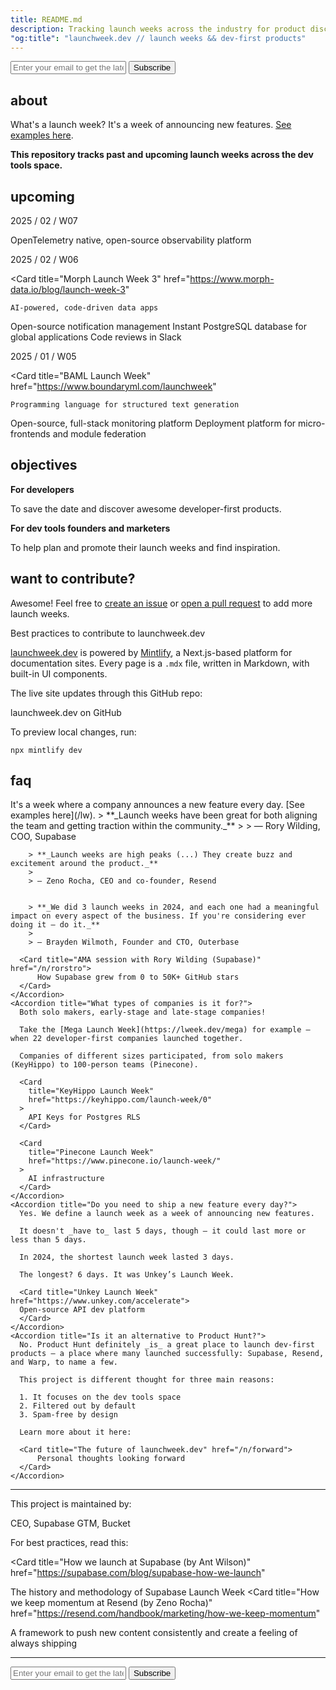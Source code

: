 ```yaml
---
title: README.md
description: Tracking launch weeks across the industry for product discovery and inspiration
"og:title": "launchweek.dev // launch weeks && dev-first products"
---
```


<form
  action="https://buttondown.com/api/emails/embed-subscribe/launchweek.dev"
  method="post"
  target="popupwindow"
  onsubmit="window.open('https://buttondown.com/launchweek.dev', 'popupwindow')"
  class="embeddable-buttondown-form"
>
  <input type="email" name="email" placeholder="Enter your email to get the latest updates" id="bd-email" />
  <input type="submit" value="Subscribe" />
</form>

## about

What's a launch week? It's a week of announcing new features. [See examples here](lw).

**This repository tracks past and upcoming launch weeks across the dev tools space.**

## upcoming

2025 / 02 / W07

<Card title="SigNoz Launch Week 3" href="https://signoz.io/launch-week/">
  OpenTelemetry native, open-source observability platform
</Card>

2025 / 02 / W06

 <Card
    title="Morph Launch Week 3"
    href="https://www.morph-data.io/blog/launch-week-3"
  >
    AI-powered, code-driven data apps
  </Card>
  <Card title="Novu Launch Week">
    Open-source notification management
  </Card>
  <Card title="Prisma Postgres Launch Week">
    Instant PostgreSQL database for global applications
  </Card>
  <Card title="Pullpo.io Launch Week" href="https://pullpo.to/launch-week">
    Code reviews in Slack
  </Card>

2025 / 01 / W05

 <Card
    title="BAML Launch Week"
    href="https://www.boundaryml.com/launchweek"
  >
    Programming language for structured text generation
  </Card>
 <Card
    title="Highlight.io Launch Week 8"
  >
    Open-source, full-stack monitoring platform
  </Card>
 <Card
    title="Zephyr Cloud Launch Week 2"
    href="https://zephyr-cloud.io/blog/mobilefirst"
  >
    Deployment platform for micro-frontends and module federation
  </Card>

## objectives

**For developers**

To save the date and discover awesome developer-first products.

**For dev tools founders and marketers**

To help plan and promote their launch weeks and find inspiration.

## want to contribute?

Awesome! Feel free to [create an issue](https://github.com/supabase-community/launchweek.dev/issues) or [open a pull request](https://github.com/supabase-community/launchweek.dev/pulls) to add more launch weeks.

<Card title="CONTRIBUTING.md" href="lw/new">
  Best practices to contribute to launchweek.dev
</Card>

[launchweek.dev](https://launchweek.dev) is powered by [Mintlify](https://mintlify.com), a Next.js-based platform for documentation sites. Every page is a `.mdx` file, written in Markdown, with built-in UI components.

The live site updates through this GitHub repo:

<Card title="supabase-community/launchweek.dev" href="https://git.new/lw">
  launchweek.dev on GitHub
</Card>

To preview local changes, run:

```
npx mintlify dev
```

## faq

<AccordionGroup>
    <Accordion title="What's a launch week?">
        It's a week where a company announces a new feature every day. [See examples here](/lw).
    </Accordion>
    <Accordion title="What are the main benefits?">
        > **_Launch weeks have been great for both aligning the team and getting traction within the community._**
        >
        > — Rory Wilding, COO, Supabase


        > **_Launch weeks are high peaks (...) They create buzz and excitement around the product._**
        >
        > — Zeno Rocha, CEO and co-founder, Resend


        > **_We did 3 launch weeks in 2024, and each one had a meaningful impact on every aspect of the business. If you're considering ever doing it – do it._**
        >
        > — Brayden Wilmoth, Founder and CTO, Outerbase

      <Card title="AMA session with Rory Wilding (Supabase)" href="/n/rorstro">
          How Supabase grew from 0 to 50K+ GitHub stars
      </Card>
    </Accordion>
    <Accordion title="What types of companies is it for?">
      Both solo makers, early-stage and late-stage companies!

      Take the [Mega Launch Week](https://lweek.dev/mega) for example — when 22 developer-first companies launched together.

      Companies of different sizes participated, from solo makers (KeyHippo) to 100-person teams (Pinecone).

      <Card
        title="KeyHippo Launch Week"
        href="https://keyhippo.com/launch-week/0"
      >
        API Keys for Postgres RLS
      </Card>

      <Card
        title="Pinecone Launch Week"
        href="https://www.pinecone.io/launch-week/"
      >
        AI infrastructure
      </Card>
    </Accordion>
    <Accordion title="Do you need to ship a new feature every day?">
      Yes. We define a launch week as a week of announcing new features.

      It doesn't _have to_ last 5 days, though — it could last more or less than 5 days.

      In 2024, the shortest launch week lasted 3 days.

      The longest? 6 days. It was Unkey’s Launch Week.

      <Card title="Unkey Launch Week" href="https://www.unkey.com/accelerate">
      Open-source API dev platform 
      </Card>
    </Accordion>
    <Accordion title="Is it an alternative to Product Hunt?">
      No. Product Hunt definitely _is_ a great place to launch dev-first products — a place where many launched successfully: Supabase, Resend, and Warp, to name a few.

      This project is different thought for three main reasons:

      1. It focuses on the dev tools space
      2. Filtered out by default
      3. Spam-free by design

      Learn more about it here:

      <Card title="The future of launchweek.dev" href="/n/forward">
          Personal thoughts looking forward
      </Card>
    </Accordion>
</AccordionGroup>

---

This project is maintained by:

<CardGroup cols={2}>
  <Card title="Paul Copplestone" href="https://x.com/kiwicopple" horizontal>
    CEO, Supabase
  </Card>
  <Card title="Flo Merian" href="https://x.com/fmerian" horizontal>
    GTM, Bucket
  </Card>
</CardGroup>

For best practices, read this:

<Card
  title="How we launch at Supabase (by Ant Wilson)"
  href="https://supabase.com/blog/supabase-how-we-launch"
>
  The history and methodology of Supabase Launch Week
</Card>
<Card
  title="How we keep momentum at Resend (by Zeno Rocha)"
  href="https://resend.com/handbook/marketing/how-we-keep-momentum"
>
  A framework to push new content consistently and create a feeling of always shipping
</Card>

---

<form
  action="https://buttondown.com/api/emails/embed-subscribe/launchweek.dev"
  method="post"
  target="popupwindow"
  onsubmit="window.open('https://buttondown.com/launchweek.dev', 'popupwindow')"
  class="embeddable-buttondown-form"
>
  <input
    type="email"
    name="email"
    placeholder="Enter your email to get the latest updates"
    id="bd-email"
  />
  <input type="submit" value="Subscribe" />
</form>
